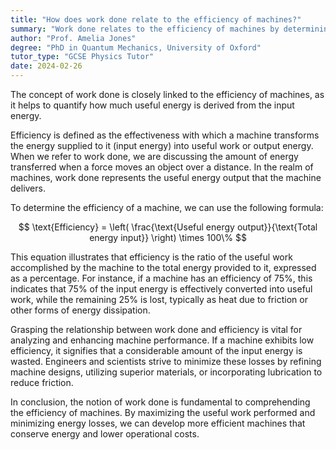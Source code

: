 ```yaml
---
title: "How does work done relate to the efficiency of machines?"
summary: "Work done relates to the efficiency of machines by determining how much useful energy is converted from the input energy."
author: "Prof. Amelia Jones"
degree: "PhD in Quantum Mechanics, University of Oxford"
tutor_type: "GCSE Physics Tutor"
date: 2024-02-26
---
```


The concept of work done is closely linked to the efficiency of machines, as it helps to quantify how much useful energy is derived from the input energy.

Efficiency is defined as the effectiveness with which a machine transforms the energy supplied to it (input energy) into useful work or output energy. When we refer to work done, we are discussing the amount of energy transferred when a force moves an object over a distance. In the realm of machines, work done represents the useful energy output that the machine delivers.

To determine the efficiency of a machine, we can use the following formula:

$$
\text{Efficiency} = \left( \frac{\text{Useful energy output}}{\text{Total energy input}} \right) \times 100\%
$$

This equation illustrates that efficiency is the ratio of the useful work accomplished by the machine to the total energy provided to it, expressed as a percentage. For instance, if a machine has an efficiency of $75\%$, this indicates that $75\%$ of the input energy is effectively converted into useful work, while the remaining $25\%$ is lost, typically as heat due to friction or other forms of energy dissipation.

Grasping the relationship between work done and efficiency is vital for analyzing and enhancing machine performance. If a machine exhibits low efficiency, it signifies that a considerable amount of the input energy is wasted. Engineers and scientists strive to minimize these losses by refining machine designs, utilizing superior materials, or incorporating lubrication to reduce friction.

In conclusion, the notion of work done is fundamental to comprehending the efficiency of machines. By maximizing the useful work performed and minimizing energy losses, we can develop more efficient machines that conserve energy and lower operational costs.
    